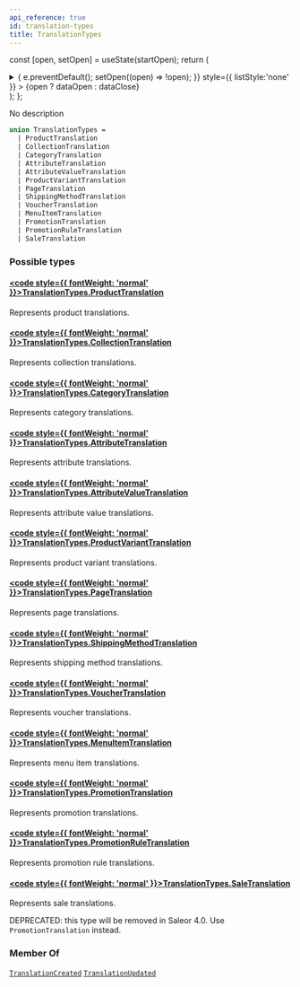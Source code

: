 ```yaml
---
api_reference: true
id: translation-types
title: TranslationTypes
---
```






const [open, setOpen] = useState(startOpen);
return (
<details {...(open ? { open: true } : {})} className="details" style={{ border:'none', boxShadow:'none', background:'var(--ifm-background-color)' }}>
<summary
onClick={(e) => {
e.preventDefault();
setOpen((open) => !open);
}}
style={{ listStyle:'none' }} >
{open ? dataOpen : dataClose}
</summary>
{open && children}
</details>
);
};

No description

```graphql
union TranslationTypes =
  | ProductTranslation
  | CollectionTranslation
  | CategoryTranslation
  | AttributeTranslation
  | AttributeValueTranslation
  | ProductVariantTranslation
  | PageTranslation
  | ShippingMethodTranslation
  | VoucherTranslation
  | MenuItemTranslation
  | PromotionTranslation
  | PromotionRuleTranslation
  | SaleTranslation
```

### Possible types

#### [<code style={{ fontWeight: 'normal' }}>TranslationTypes.<b>ProductTranslation</b></code>](../../../api-reference/products/objects/product-translation.mdx) <Badge class="badge badge--secondary" text="object"/> <Badge class="badge badge--secondary" text="products"/>

Represents product translations.

#### [<code style={{ fontWeight: 'normal' }}>TranslationTypes.<b>CollectionTranslation</b></code>](../../../api-reference/products/objects/collection-translation.mdx) <Badge class="badge badge--secondary" text="object"/> <Badge class="badge badge--secondary" text="products"/>

Represents collection translations.

#### [<code style={{ fontWeight: 'normal' }}>TranslationTypes.<b>CategoryTranslation</b></code>](../../../api-reference/products/objects/category-translation.mdx) <Badge class="badge badge--secondary" text="object"/> <Badge class="badge badge--secondary" text="products"/>

Represents category translations.

#### [<code style={{ fontWeight: 'normal' }}>TranslationTypes.<b>AttributeTranslation</b></code>](../../../api-reference/attributes/objects/attribute-translation.mdx) <Badge class="badge badge--secondary" text="object"/> <Badge class="badge badge--secondary" text="attributes"/>

Represents attribute translations.

#### [<code style={{ fontWeight: 'normal' }}>TranslationTypes.<b>AttributeValueTranslation</b></code>](../../../api-reference/attributes/objects/attribute-value-translation.mdx) <Badge class="badge badge--secondary" text="object"/> <Badge class="badge badge--secondary" text="attributes"/>

Represents attribute value translations.

#### [<code style={{ fontWeight: 'normal' }}>TranslationTypes.<b>ProductVariantTranslation</b></code>](../../../api-reference/products/objects/product-variant-translation.mdx) <Badge class="badge badge--secondary" text="object"/> <Badge class="badge badge--secondary" text="products"/>

Represents product variant translations.

#### [<code style={{ fontWeight: 'normal' }}>TranslationTypes.<b>PageTranslation</b></code>](../../../api-reference/pages/objects/page-translation.mdx) <Badge class="badge badge--secondary" text="object"/> <Badge class="badge badge--secondary" text="pages"/>

Represents page translations.

#### [<code style={{ fontWeight: 'normal' }}>TranslationTypes.<b>ShippingMethodTranslation</b></code>](../../../api-reference/shipping/objects/shipping-method-translation.mdx) <Badge class="badge badge--secondary" text="object"/> <Badge class="badge badge--secondary" text="shipping"/>

Represents shipping method translations.

#### [<code style={{ fontWeight: 'normal' }}>TranslationTypes.<b>VoucherTranslation</b></code>](../../../api-reference/discounts/objects/voucher-translation.mdx) <Badge class="badge badge--secondary" text="object"/> <Badge class="badge badge--secondary" text="discounts"/>

Represents voucher translations.

#### [<code style={{ fontWeight: 'normal' }}>TranslationTypes.<b>MenuItemTranslation</b></code>](../../../api-reference/menu/objects/menu-item-translation.mdx) <Badge class="badge badge--secondary" text="object"/> <Badge class="badge badge--secondary" text="menu"/>

Represents menu item translations.

#### [<code style={{ fontWeight: 'normal' }}>TranslationTypes.<b>PromotionTranslation</b></code>](../../../api-reference/discounts/objects/promotion-translation.mdx) <Badge class="badge badge--secondary" text="object"/> <Badge class="badge badge--secondary" text="discounts"/>

Represents promotion translations.

#### [<code style={{ fontWeight: 'normal' }}>TranslationTypes.<b>PromotionRuleTranslation</b></code>](../../../api-reference/discounts/objects/promotion-rule-translation.mdx) <Badge class="badge badge--secondary" text="object"/> <Badge class="badge badge--secondary" text="discounts"/>

Represents promotion rule translations.

#### [<code style={{ fontWeight: 'normal' }}>TranslationTypes.<b>SaleTranslation</b></code>](../../../api-reference/discounts/objects/sale-translation.mdx) <Badge class="badge badge--secondary" text="object"/> <Badge class="badge badge--secondary" text="discounts"/>

Represents sale translations.

DEPRECATED: this type will be removed in Saleor 4.0. Use `PromotionTranslation` instead.

### Member Of

[`TranslationCreated`](../../../api-reference/miscellaneous/objects/translation-created.mdx) <Badge class="badge badge--secondary" text="object"/><Bullet />[`TranslationUpdated`](../../../api-reference/miscellaneous/objects/translation-updated.mdx) <Badge class="badge badge--secondary" text="object"/>
